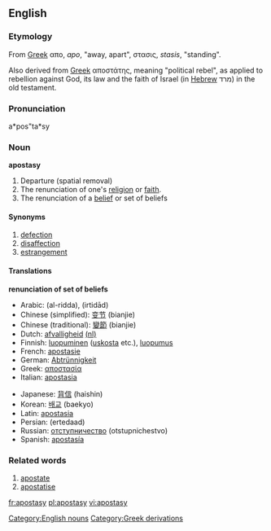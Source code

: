 ==English==

===Etymology===
From [[w:Greek language|Greek]] &alpha;&pi;&omicron;, ''apo'', "away, apart", &sigma;&tau;&alpha;&sigma;&iota;&sigmaf;, ''stasis'', "standing".

Also derived from [[w:Greek language|Greek]] &alpha;&#960;&#959;&#963;&#964;&#940;&#964;&#951;&#962;, meaning "political rebel", as applied to rebellion against God, its law and the faith of Israel (in [[w:Hebrew language|Hebrew]] &#1502;&#1512;&#1491;) in the old testament. 

===Pronunciation===
a*pos"ta*sy

===Noun===
'''apostasy'''
#Departure (spatial removal)
#The renunciation of one's [[religion]] or [[faith]].
#The renunciation of a [[belief]] or set of beliefs

====Synonyms====
# [[defection]]
# [[disaffection]]
# [[estrangement]]

====Translations====
'''renunciation of set of beliefs'''
{{top}}
*Arabic: {{ARchar|[[الردة|الردّة]]}} (al-ridda), {{ARchar|[[ارتداد|اِرْتِداد]]}} (irtidād)
*Chinese (simplified): [[变节]] (bianjie)
*Chinese (traditional): [[變節]] (bianjie)
*Dutch: [[afvalligheid]] [[:nl:afvalligheid|(nl)]]
*Finnish: [[luopuminen]] ([[uskosta]] etc.), [[luopumus]]
*French: [[apostasie]]
*German: [[Abtrünnigkeit]]
*Greek: [[αποστασία]]
*Italian: [[apostasia]]
{{mid}}
*Japanese: [[背信]] (haishin)
*Korean: [[배교]] (baekyo)
*Latin: [[apostasia]]
*Persian: {{FAchar|[[ارتداد]]}} (ertedaad)
*Russian: [[отступничество]] (otstupnichestvo)
*Spanish: [[apostasía]]
{{bottom}}

===Related words===
#[[apostate]]
#[[apostatise]]

[[Category:English nouns]]
[[Category:Greek derivations]]

[[fr:apostasy]]
[[pl:apostasy]]
[[vi:apostasy]]